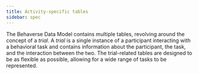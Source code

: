 ```yaml
---
title: Activity-specific tables
sidebar: spec
---
```


The Behaverse Data Model contains multiple tables, revolving around the concept of a *trial*. A *trial* is a single instance of a participant interacting with a behavioral task and contains information about the participant, the task, and the interaction between the two. The trial-related tables are designed to be as flexible as possible, allowing for a wide range of tasks to be represented.
